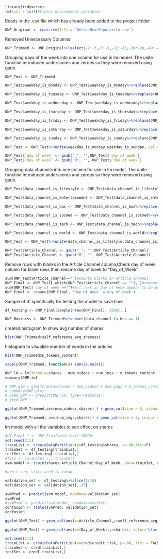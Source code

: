 ```r
library(tidyverse)
rm(list = ls())#Clears environment variables
```

Reads in the .csv file which has already been added to the project folder
```r
ONP_Original <- read.csv(file = 'OnlineNewsPopularity.csv')
```

Removed Unnecessary Columns
```r
ONP_Trimmed <- ONP_Original%>%select(-2:-3,-5:-9,-12:-13,-20:-28,-40:-44)
```

Grouping days of the week into one column for use in lm model. The unite function introduced underscores and zeroes so they were removed using gsub. 
```r
ONP_Test <- ONP_Trimmed

ONP_Test$weekday_is_monday <- ONP_Test$weekday_is_monday%>%replace(ONP_Test$weekday_is_monday==1, "Monday")

ONP_Test$weekday_is_tuesday <- ONP_Test$weekday_is_tuesday%>%replace(ONP_Test$weekday_is_tuesday==1, "Tuesday")

ONP_Test$weekday_is_wednesday <- ONP_Test$weekday_is_wednesday%>%replace(ONP_Test$weekday_is_wednesday==1, "Wednesday")

ONP_Test$weekday_is_thursday <- ONP_Test$weekday_is_thursday%>%replace(ONP_Test$weekday_is_thursday==1, "Thursday")

ONP_Test$weekday_is_friday <- ONP_Test$weekday_is_friday%>%replace(ONP_Test$weekday_is_friday==1, "Friday")

ONP_Test$weekday_is_saturday <- ONP_Test$weekday_is_saturday%>%replace(ONP_Test$weekday_is_saturday==1, "Saturday")

ONP_Test$weekday_is_sunday <- ONP_Test$weekday_is_sunday%>%replace(ONP_Test$weekday_is_sunday==1, "Sunday")

ONP_Test <- ONP_Test%>%unite(weekday_is_monday:weekday_is_sunday, col = "day of week", remove = T, sep ="_" )

ONP_Test$`day of week` <- gsub("_", "",ONP_Test$`day of week`)
ONP_Test$`day of week` <- gsub("0", "", ONP_Test$`day of week`)
```

Grouping data channels into one column for use in lm model. The unite function introduced underscores and zeroes so they were removed using gsub.
```r
ONP_Test$data_channel_is_lifestyle <- ONP_Test$data_channel_is_lifestyle%>%replace(ONP_Test$data_channel_is_lifestyle==1, "Lifestyle")

ONP_Test$data_channel_is_entertainment <- ONP_Test$data_channel_is_entertainment%>%replace(ONP_Test$data_channel_is_entertainment==1, "Entertainment")

ONP_Test$data_channel_is_bus <- ONP_Test$data_channel_is_bus%>%replace(ONP_Test$data_channel_is_bus==1, "Business")

ONP_Test$data_channel_is_socmed <- ONP_Test$data_channel_is_socmed%>%replace(ONP_Test$data_channel_is_socmed==1, "Social Media")

ONP_Test$data_channel_is_tech <- ONP_Test$data_channel_is_tech%>%replace(ONP_Test$data_channel_is_tech==1, "Technology")

ONP_Test$data_channel_is_world <- ONP_Test$data_channel_is_world%>%replace(ONP_Test$data_channel_is_world==1, "World")

ONP_Test <- ONP_Test%>%unite(data_channel_is_lifestyle:data_channel_is_world, col = "Article_Channel", remove = T, sep ="_" )

ONP_Test$Article_Channel <- gsub("_", "",ONP_Test$Article_Channel)
ONP_Test$Article_Channel <- gsub("0", "", ONP_Test$Article_Channel)
```

Remove rows with blanks in the Article Channel column,Check day of week column for blank rows then rename day of week to "Day_of_Week" 
```r
sum(ONP_Test$Article_Channel=="")#counts blanks in Article channel
ONP_Final <- ONP_Test[-which(ONP_Test$Article_Channel == ""), ]#removes rows with blanks
sum(ONP_Test$`day of week`=="")#all rows in Day of Week appear to be populated 
ONP_Final <- rename(ONP_Final, 'Day_of_Week' ='day of week')
```
Sample of df specifically for testing the model to save time
```r
df_testing <- ONP_Final[sample(nrow(ONP_Final), 2000), ]
```


```r
ONP_Business <- ONP_Trimmed%>%subset(data_channel_is_bus == 1)
```

created histogram to show avg number of shares
```r
hist(ONP_Trimmed$self_reference_avg_sharess)
```

histogram to visualize number of words in the articles 
```r
hist(ONP_Trimmed$n_tokens_content)
```
```r
sapply(ONP_Trimmed, function(x) sum(is.na(x)))
```

```r
ONP.lm = lm(formula=shares ~ num_videos + num_imgs + n_tokens_content + rate_positive_words+rate_negative_words+Day_of_Week+Article_Channel, data = ONP_Final)
summary(ONP.lm)
```
```r
# ONP.glm = glm(formula=shares ~ num_videos + num_imgs + n_tokens_content + rate_positive_words+rate_negative_words, data = ONP_Trimmed)
# summary(ONP.glm)
# pred_ONP <- predict(ONP.lm, type="response")
# pred_ONP
```


```r
ggplot(ONP_Trimmed,aes(num_videos,shares) ) + geom_col(size = 5, alpha = 0.5, color="red")
```
```r
ggplot(ONP_Trimmed, aes(num_imgs,shares)) + geom_col(size = 3, colour = "blue",  )
```

lm model with all the variables to see effect on shares
```r
#df_Final_1 <- ONP_Final%>%slice(1:10000)
set.seed(111)
trainList <- createDataPartition(y=df_testing$shares, p=.80,list=F)
trainSet <- df_testing[trainList,]
testSet <- df_testing[-trainList,]
#fit1 <- lm(shares ~., trainSet)
svm.model <- train(shares~Article_Channel+Day_of_Week, data=trainSet, method="svmRadial", preProc=c("center", "scale"))

#don't run, still need to tweak. 
```


```r
validation_set <- df_testing%>%slice(1:10)
validation_set <- validation_set[,-27]
```


```r
svmPred <- predict(svm.model, newdata=validation_set)
svmPred
#svmPred <- predict(svm.model, newdata=testSet)
confusion <- table(svmPred, validation_set)
confusion
```

```r
ggplot(ONP_Test) + geom_col(aes(x=Article_Channel,y=self_reference_avg_sharess))
```

```r
ggplot(ONP_Test) + geom_col(aes(x=(Day_of_Week),y=shares), color='blue')
```

```r
set.seed(111)
trainList <- createDataPartition(y=cred$credit_risk, p=.80, list = FALSE)
trainSet <- cred[trainList,]
testSet <- cred[-trainList,]
```


